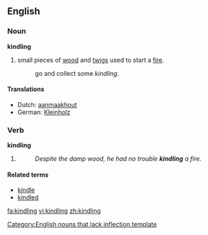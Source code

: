 ==English==

===Noun===
'''kindling'''[[Category:English nouns that lack inflection template]]

# small pieces of [[wood]] and [[twigs]] used to start a [[fire]].
#:go and collect some ''kindling''.

====Translations====
{{trans-top|pieces of wood and twigs used to start a fire}}
*Dutch: [[aanmaakhout]]
*German: [[Kleinholz]] {{n}}
{{trans-mid}}
{{trans-bottom}}

===Verb===
'''kindling'''
# {{present participle of|kindle}}
#:''Despite the damp wood, he had no trouble '''kindling''' a fire.''

====Related terms====
*[[kindle]]
*[[kindled]]

[[fa:kindling]]
[[vi:kindling]]
[[zh:kindling]]